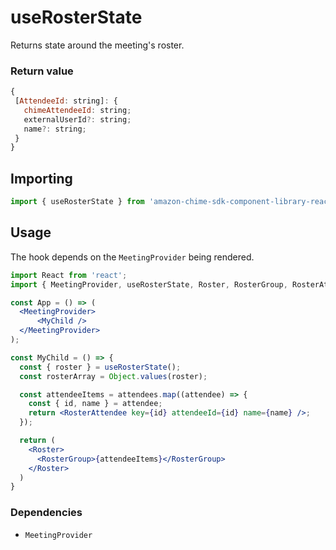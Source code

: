 <Meta title="SDK Hooks/useRosterState" />

# useRosterState

Returns state around the meeting's roster. 

### Return value

```javascript
{
 [AttendeeId: string]: {
   chimeAttendeeId: string;
   externalUserId?: string;
   name?: string;
 }
}
```

## Importing

```javascript
import { useRosterState } from 'amazon-chime-sdk-component-library-react';
```

## Usage

The hook depends on the `MeetingProvider` being rendered.

```jsx
import React from 'react';
import { MeetingProvider, useRosterState, Roster, RosterGroup, RosterAttendee } from 'amazon-chime-sdk-component-library-react';

const App = () => (
  <MeetingProvider>
      <MyChild />
  </MeetingProvider>
);

const MyChild = () => {
  const { roster } = useRosterState();
  const rosterArray = Object.values(roster);

  const attendeeItems = attendees.map((attendee) => {
    const { id, name } = attendee;
    return <RosterAttendee key={id} attendeeId={id} name={name} />;
  });

  return (
    <Roster>
      <RosterGroup>{attendeeItems}</RosterGroup>
    </Roster>
  )
}
```

### Dependencies

- `MeetingProvider`
